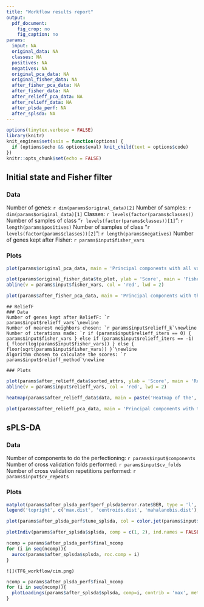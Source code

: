 ```yaml
---
title: "Workflow results report"
output: 
  pdf_document:
    fig_crop: no
    fig_caption: no
params:
  input: NA
  original_data: NA
  classes: NA
  positives: NA
  negatives: NA
  original_pca_data: NA
  original_fisher_data: NA
  after_fisher_pca_data: NA
  after_fisher_data: NA
  after_relieff_pca_data: NA
  after_relieff_data: NA
  after_plsda_perf: NA
  after_splsda: NA
---
```

```r
options(tinytex.verbose = FALSE)
library(knitr)
knit_engines$set(asis = function(options) {
  if (options$echo && options$eval) knit_child(text = options$code)
})
knitr::opts_chunk$set(echo = FALSE) 
```
## Initial state and Fisher filter
### Data
Number of genes: `r dim(params$original_data)[2]`\newline
Number of samples: `r dim(params$original_data)[1]`\newline
Classes: `r levels(factor(params$classes))` \newline
Number of samples of class "`r levels(factor(params$classes))[1]`": `r length(params$positives)`\newline
Number of samples of class "`r levels(factor(params$classes))[2]`": `r length(params$negatives)`\newline
Number of genes kept after Fisher: `r params$input$fisher_vars`\newline

### Plots

```r
plot(params$original_pca_data, main = 'Principal components with all variables')
```


```r
plot(params$original_fisher_data$to_plot, ylab = 'Score', main = 'Fisher scores')
abline(v = params$input$fisher_vars, col = 'red', lwd = 2)
```


```r
plot(params$after_fisher_pca_data, main = 'Principal components with the selected variables after Fisher scoring')
```


```asis
## ReliefF
### Data
Number of genes kept after ReliefF: `r params$input$relieff_vars`\newline
Number of nearest neighbors chosen: `r params$input$relieff_k`\newline
Number of iterations made: `r if (params$input$relieff_iters == 0) { params$input$fisher_vars } else if (params$input$relieff_iters == -1) { floor(log(params$input$fisher_vars)) } else { floor(sqrt(params$input$fisher_vars)) }`\newline
Algorithm chosen to calculate the scores: `r params$input$relieff_method`\newline

### Plots
```


```r
plot(params$after_relieff_data$sorted_attrs, ylab = 'Score', main = 'ReliefF scores')
abline(v = params$input$relieff_vars, col = 'red', lwd = 2)
```


```r
heatmap(params$after_relieff_data$data, main = paste('Heatmap of the', params$input$relieff_vars, 'variables after applying ReliefF'))
```


```r
plot(params$after_relieff_pca_data, main = 'Principal components with the selected variables after ReliefF')
```

## sPLS-DA
### Data
Number of components to do the perfectioning: `r params$input$components`\newline
Number of cross validation folds performed: `r params$input$cv_folds`\newline
Number of cross validation repetitions performed: `r params$input$cv_repeats`\newline

### Plots

```r
matplot(params$after_plsda_perf$perf_plsda$error.rate$BER, type = 'l', lty = 1, col = color.mixo(1:3), main = 'Balanced Error Rate for amount of components', ylab = 'Balanced Error Rate')
legend('topright', c('max.dist', 'centroids.dist', 'mahalanobis.dist'), lty = 1, col = color.mixo(1:3))
```


```r
plot(params$after_plsda_perf$tune_splsda, col = color.jet(params$input$components), main = 'Error rates for number of components')
```


```r
plotIndiv(params$after_splsda$splsda, comp = c(1, 2), ind.names = FALSE, legend = TRUE, ellipse = TRUE, title = 'sPLS-DA, final result, components 1 and 2')
```


```r
ncomp = params$after_plsda_perf$final_ncomp
for (i in seq(ncomp)){
  auroc(params$after_splsda$splsda, roc.comp = i)
}
```

```asis
![](TFG_workflow/cim.png)
```


```r
ncomp = params$after_plsda_perf$final_ncomp
for (i in seq(ncomp)){
  plotLoadings(params$after_splsda$splsda, comp=i, contrib = 'max', method = 'mean', title = paste('Loadings of component', i))
}
```
